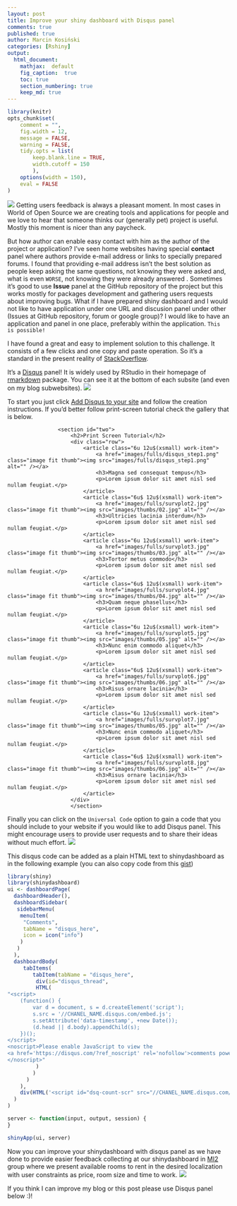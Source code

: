 ```yaml
---
layout: post
title: Improve your shiny dashboard with Disqus panel
comments: true
published: true
author: Marcin Kosiński
categories: [Rshiny]
output:
  html_document:
    mathjax:  default
    fig_caption:  true
    toc: true
    section_numbering: true
    keep_md: true
---
```

```r
library(knitr)
opts_chunk$set(
	comment = "",
	fig.width = 12, 
	message = FALSE,
	warning = FALSE,
	tidy.opts = list(
		keep.blank.line = TRUE,
		width.cutoff = 150
		),
	options(width = 150),
	eval = FALSE
)
```
<a href="http://mi2.mini.pw.edu.pl:8080/CzasDojazdu/App/"><img src="/images/fulls/disqus_shiny.png" class="fit image"></a> Getting users feedback is always a pleasant moment. In most cases in World of Open Source we are creating tools and applications for people and we love to hear that someone thinks our (generally pet) project is useful. Mostly this moment is nicer than any paycheck.

But how author can enable easy contact with him as the author of the project or application? I've seen home websites having special **contact** panel where authors provide e-mail address or links to specially prepared forums. I found that providing e-mail address isn't the best solution as people keep asking the same questions, not knowing they were asked and, what is even `WORSE`, not knowing they were already answered
.
Sometimes it's good to use **Issue** panel at the GitHub repository of the project but this works mostly for packages development and gathering users requests about improving bugs. What if I have prepared shiny dashboard and I would not like to have application under one URL and discusion panel under other (Issues at GitHub repository, forum or google group)? I would like to have an application and panel in one place, preferably within the application. `This is possible!`

I have found a great and easy to implement solution to this challenge. It consists of a few clicks and one copy and paste operation. So it's a standard in the present reality of [StackOverflow](http://stackoverflow.com/). 

It's a [Disqus](https://disqus.com/) panel! It is widely used by RStudio in their homepage of [rmarkdown](http://rmarkdown.rstudio.com/) package. You can see it at the bottom of each subsite (and even on my blog subwebsites).
<img src="/images/fulls/disqus_rmarkdown.png" class="fit image">

To start you just click [Add Disqus to your site](https://publishers.disqus.com/engage?utm_source=rmarkdown&utm_medium=Disqus-Footer) and follow the creation instructions. If you'd better follow print-screen tutorial check the gallery that is below.

<div id ="gallery">
					<section id="two">
						<h2>Print Screen Tutorial</h2>
						<div class="row">
							<article class="6u 12u$(xsmall) work-item">
								<a href="images/fulls/disqus_step1.png" class="image fit thumb"><img src="images/fulls/disqus_step1.png" alt="" /></a>
								<h3>Magna sed consequat tempus</h3>
								<p>Lorem ipsum dolor sit amet nisl sed nullam feugiat.</p>
							</article>
							<article class="6u$ 12u$(xsmall) work-item">
								<a href="images/fulls/survplot2.jpg" class="image fit thumb"><img src="images/thumbs/02.jpg" alt="" /></a>
								<h3>Ultricies lacinia interdum</h3>
								<p>Lorem ipsum dolor sit amet nisl sed nullam feugiat.</p>
							</article>
							<article class="6u 12u$(xsmall) work-item">
								<a href="images/fulls/survplot3.jpg" class="image fit thumb"><img src="images/thumbs/03.jpg" alt="" /></a>
								<h3>Tortor metus commodo</h3>
								<p>Lorem ipsum dolor sit amet nisl sed nullam feugiat.</p>
							</article>
							<article class="6u$ 12u$(xsmall) work-item">
								<a href="images/fulls/survplot4.jpg" class="image fit thumb"><img src="images/thumbs/04.jpg" alt="" /></a>
								<h3>Quam neque phasellus</h3>
								<p>Lorem ipsum dolor sit amet nisl sed nullam feugiat.</p>
							</article>
							<article class="6u 12u$(xsmall) work-item">
								<a href="images/fulls/survplot5.jpg" class="image fit thumb"><img src="images/thumbs/05.jpg" alt="" /></a>
								<h3>Nunc enim commodo aliquet</h3>
								<p>Lorem ipsum dolor sit amet nisl sed nullam feugiat.</p>
							</article>
							<article class="6u$ 12u$(xsmall) work-item">
								<a href="images/fulls/survplot6.jpg" class="image fit thumb"><img src="images/thumbs/06.jpg" alt="" /></a>
								<h3>Risus ornare lacinia</h3>
								<p>Lorem ipsum dolor sit amet nisl sed nullam feugiat.</p>
							</article>
							<article class="6u 12u$(xsmall) work-item">
								<a href="images/fulls/survplot7.jpg" class="image fit thumb"><img src="images/thumbs/05.jpg" alt="" /></a>
								<h3>Nunc enim commodo aliquet</h3>
								<p>Lorem ipsum dolor sit amet nisl sed nullam feugiat.</p>
							</article>
							<article class="6u$ 12u$(xsmall) work-item">
								<a href="images/fulls/survplot8.jpg" class="image fit thumb"><img src="images/thumbs/06.jpg" alt="" /></a>
								<h3>Risus ornare lacinia</h3>
								<p>Lorem ipsum dolor sit amet nisl sed nullam feugiat.</p>
							</article>
						</div>
						</section>
</div>


Finally you can click on the `Universal Code` option to gain a code that you should include to your website if you would like to add Disqus panel. This might encourage users to provide user requests and to share their ideas without much effort. 
<img src="/images/fulls/disqus_final1.png" class="fit image">

This disqus code can be added as a plain HTML text to shinydashboard as in the following example (you can also copy code from this [gist](https://gist.github.com/MarcinKosinski/d1655939ba3666359ea74fd0cccc3963))

```r
library(shiny)
library(shinydashboard)
ui <- dashboardPage(
  dashboardHeader(),
  dashboardSidebar(
   sidebarMenu(
    menuItem(
     "Comments",
     tabName = "disqus_here",
     icon = icon("info")
    )
   )
  ),
  dashboardBody(
     tabItems(
        tabItem(tabName = "disqus_here",
         div(id="disqus_thread",
         HTML(
"<script>
    (function() {  
        var d = document, s = d.createElement('script');
        s.src = '//CHANEL_NAME.disqus.com/embed.js';
        s.setAttribute('data-timestamp', +new Date());
        (d.head || d.body).appendChild(s);
    })();
</script>
<noscript>Please enable JavaScript to view the
<a href='https://disqus.com/?ref_noscript' rel='nofollow'>comments powered by Disqus.</a>
</noscript>"
         )
        )
      )
    ),
    div(HTML('<script id="dsq-count-scr" src="//CHANEL_NAME.disqus.com/count.js" async></script>'))
  )
) 

server <- function(input, output, session) {
}

shinyApp(ui, server)
```

Now you can improve your shinydashboard with disqus panel as we have done to provide easier feedback collecting at our shinydashboard in [MI2](https://github.com/mi2-warsaw/) group where we present available rooms to rent in the desired localization with user constraints as price, room size and time to work.
<a href="http://mi2.mini.pw.edu.pl:8080/CzasDojazdu/App/"><img src="/images/fulls/disqus_shiny.png" class="fit image"></a>

If you think I can improve my blog or this post please use Disqus panel below :)!
